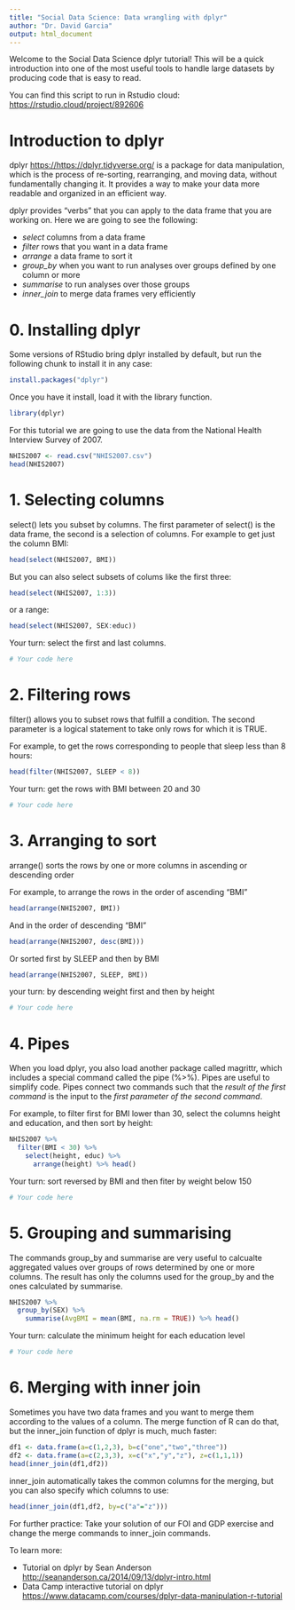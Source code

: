 ```yaml
---
title: "Social Data Science: Data wrangling with dplyr"
author: "Dr. David Garcia"
output: html_document
---
```


Welcome to the Social Data Science dplyr tutorial! This will be a quick introduction into one of the most useful tools to handle large datasets by producing code that is easy to read.

You can find this script to run in Rstudio cloud: <https://rstudio.cloud/project/892606>

# Introduction to dplyr

dplyr  <https://https://dplyr.tidyverse.org/> is a package for data manipulation, which is the process of  re-sorting, rearranging, and moving data, without fundamentally changing it. It provides a way to make your data more readable and organized in an efficient way.

dplyr provides "verbs" that you can apply to the data frame that you are working on. Here we are going to see the following:

- *select* columns from a data frame
- *filter* rows that you want in a data frame
- *arrange* a data frame to sort it
- *group_by* when you want to run analyses over groups defined by one column or more
- *summarise* to run analyses over those groups
- *inner_join* to merge data frames very efficiently

# 0. Installing dplyr

Some versions of RStudio bring dplyr installed by default, but run the following chunk to install it in any case:
```r
install.packages("dplyr")
```

Once you have it install, load it with the library function.
```r
library(dplyr)
```

For this tutorial we are going to use the data from the National Health Interview Survey of 2007.
```r
NHIS2007 <- read.csv("NHIS2007.csv")
head(NHIS2007)
```


# 1. Selecting columns

select() lets you subset by columns. The first parameter of select() is the data frame, the second is a selection of columns. For example to get just the column BMI:
```r
head(select(NHIS2007, BMI))
```

But you can also select subsets of colums like the first three:
```r
head(select(NHIS2007, 1:3))
```

or a range:
```r
head(select(NHIS2007, SEX:educ))
```

Your turn: select the first and last columns.
```r
# Your code here
```

# 2. Filtering rows

filter() allows you to subset rows that fulfill a condition. The second parameter is a logical statement to take only rows for which it is TRUE.
 
For example, to get the rows corresponding to people that sleep less than 8 hours:
```r
head(filter(NHIS2007, SLEEP < 8))
```

Your turn: get the rows with BMI between 20 and 30
```r
# Your code here
```

# 3. Arranging to sort

arrange() sorts the rows by one or more columns in ascending or descending order

For example, to arrange the rows in the order of ascending "BMI"
```r
head(arrange(NHIS2007, BMI))
```

And in the order of descending "BMI"
```r
head(arrange(NHIS2007, desc(BMI)))
```

Or sorted first by SLEEP and then by BMI
```r
head(arrange(NHIS2007, SLEEP, BMI))
```

your turn: by descending weight first and then by height
```r
# Your code here
```

# 4. Pipes

When you load dplyr, you also load another package called magrittr, which includes a special command called the pipe (%>%). Pipes are useful to simplify code. Pipes connect two commands such that the *result of the first command* is the input to the *first parameter of the second command*. 

For example, to filter first for BMI lower than 30, select the columns height and education, and then sort by height:
```r
NHIS2007 %>%
  filter(BMI < 30) %>%
    select(height, educ) %>%
      arrange(height) %>% head()
```

Your turn: sort reversed by BMI and then fiter by weight below 150
```r
# Your code here
```

# 5. Grouping and summarising

The commands group_by and summarise are very useful to calcualte aggregated values over groups of rows determined by one or more columns. The result has only the columns used for the group_by and the ones calculated by summarise.
```r
NHIS2007 %>%
  group_by(SEX) %>%
    summarise(AvgBMI = mean(BMI, na.rm = TRUE)) %>% head()
```

Your turn: calculate the minimum height for each education level
```r
# Your code here
```

# 6. Merging with inner join

Sometimes you have two data frames and you want to merge them according to the values of a column. The merge function of R can do that, but the inner_join function of dplyr is much, much faster:

```r
df1 <- data.frame(a=c(1,2,3), b=c("one","two","three"))
df2 <- data.frame(a=c(2,3,3), x=c("x","y","z"), z=c(1,1,1))
head(inner_join(df1,df2))
```

inner_join automatically takes the common columns for the merging, but you can also specify which columns to use:
```r
head(inner_join(df1,df2, by=c("a"="z")))
```

For further practice: Take your solution of our FOI and GDP exercise and change the merge commands to inner_join commands.

To learn more:

- Tutorial on dplyr by Sean Anderson <http://seananderson.ca/2014/09/13/dplyr-intro.html>
- Data Camp interactive tutorial on dplyr <https://www.datacamp.com/courses/dplyr-data-manipulation-r-tutorial>